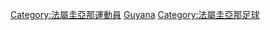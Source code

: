 [[Category:法屬圭亞那運動員|Category:法屬圭亞那運動員]]
[[Category:法国足球运动员|Guyana]]
[[Category:法屬圭亞那足球|Category:法屬圭亞那足球]]
